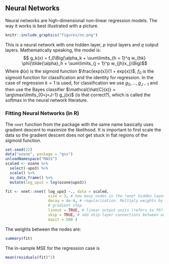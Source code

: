 ## Neural Networks 
Neural networks are high-dimensional non-linear regression
models. The way it works is best illustrated with a picture.

```r
knitr::include_graphics("figures/nn.png") 
```

This is a neural network with one hidden layer, $p$ input layers and $q$ output
layers. Mathematically speaking, the model is: 
$$ g_k(x) = f_0\Big(\alpha_k +
\sum\limits_{h = 1}^q w_{hk} \phi(\tilde{\alpha}_h + \sum\limits_{j = 1}^p
w_{jh}x_j)\Big)$$ 
Where $\phi(x)$ is the sigmoid function $\frac{exp(x)}{1 +
exp(x)}$, $f_0$ is the sigmoid function for classification and the identity for
regression. In the case of regression $k = 1$ is used, for classification we use
$g_0, ..., g_{J-1}$ and then use the Bayes classifier $\mathcal{\hat{C}(x)} =
\arg\max\limits_{0<j<J-1} g_j(x)$ (is that correct?), which is called the
softmax in the neural network literature.

### Fitting Neural Networks (in R) 
The `nnet` function from the package with the
same name basically uses gradient descent to maximize the likelihood. It is
important to first scale the data so the gradient descent does not get stuck in
flat regions of the sigmoid function. 
```r
set.seed(22) 
data("ozone", package = "gss") 
unloadNamespace("MASS")
scaled <- ozone %>% 
  select(-upo3) %>% 
  scale() %>% 
  as_data_frame() %>% 
  mutate(log_upo3 = log(ozone$upo3))

fit <- nnet::nnet( log_upo3 ~., data = scaled, 
                   size = 3, # how many nodes in the *one* hidden layer. 
                   decay = 4e-4, # regularization. Multiply weights by 1 - decay after 
                   # gradient step. 
                   linout = TRUE, # linear output units (refers to f0?). 
                   skip = TRUE, # add skip-layer connections between output and input. 
                   maxit = 500 ) 
```

The weights between the nodes are:

```r
summary(fit) 
```

The in-sample MSE for the regression case is

```r
mean(residuals(fit)^2) 
```
